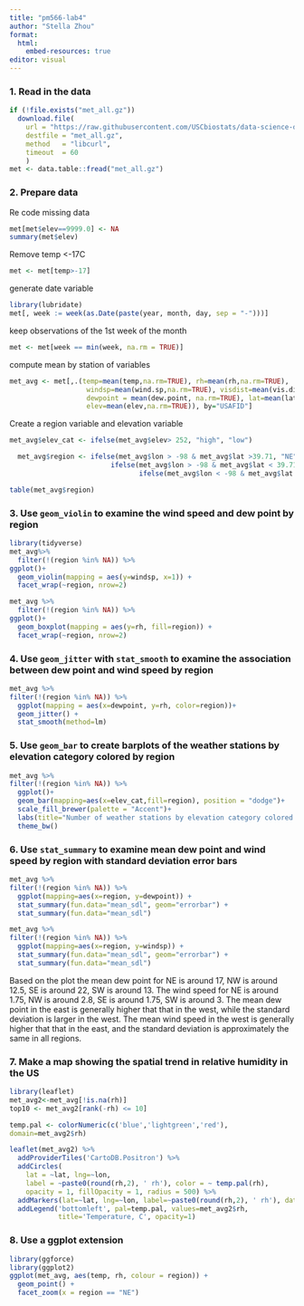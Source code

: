 ```yaml
---
title: "pm566-lab4"
author: "Stella Zhou"
format: 
  html:
    embed-resources: true
editor: visual
---
```


### **1. Read in the data**

```r
if (!file.exists("met_all.gz"))
  download.file(
    url = "https://raw.githubusercontent.com/USCbiostats/data-science-data/master/02_met/met_all.gz",
    destfile = "met_all.gz",
    method   = "libcurl",
    timeout  = 60
    )
met <- data.table::fread("met_all.gz")
```

### 2. Prepare data

Re code missing data

```r
met[met$elev==9999.0] <- NA
summary(met$elev)
```

Remove temp \<-17C

```r
met <- met[temp>-17]
```

generate date variable

```r
library(lubridate)
met[, week := week(as.Date(paste(year, month, day, sep = "-")))]
```

keep observations of the 1st week of the month

```r
met <- met[week == min(week, na.rm = TRUE)]
```

compute mean by station of variables

```r
met_avg <- met[,.(temp=mean(temp,na.rm=TRUE), rh=mean(rh,na.rm=TRUE), 
                   windsp=mean(wind.sp,na.rm=TRUE), visdist=mean(vis.dist,na.rm=TRUE), 
                   dewpoint = mean(dew.point, na.rm=TRUE), lat=mean(lat), lon=mean(lon), 
                   elev=mean(elev,na.rm=TRUE)), by="USAFID"]
```

Create a region variable and elevation variable

```r
met_avg$elev_cat <- ifelse(met_avg$elev> 252, "high", "low")

  met_avg$region <- ifelse(met_avg$lon > -98 & met_avg$lat >39.71, "NE",
                         ifelse(met_avg$lon > -98 & met_avg$lat < 39.71, "SE",
                                ifelse(met_avg$lon < -98 & met_avg$lat >39.71, "NW", "SW")))

table(met_avg$region)
```

### **3. Use `geom_violin` to examine the wind speed and dew point by region**

```r
library(tidyverse)
met_avg%>%
  filter(!(region %in% NA)) %>%
ggplot()+
  geom_violin(mapping = aes(y=windsp, x=1)) +
  facet_wrap(~region, nrow=2)
```

```r
met_avg %>%
  filter(!(region %in% NA)) %>%
ggplot()+
  geom_boxplot(mapping = aes(y=rh, fill=region)) +
  facet_wrap(~region, nrow=2)
```

### **4. Use `geom_jitter` with `stat_smooth` to examine the association between dew point and wind speed by region**

```r
met_avg %>%
filter(!(region %in% NA)) %>%
  ggplot(mapping = aes(x=dewpoint, y=rh, color=region))+
  geom_jitter() + 
  stat_smooth(method=lm)
```

### **5. Use `geom_bar` to create barplots of the weather stations by elevation category colored by region**

```r
met_avg %>%
filter(!(region %in% NA)) %>%
  ggplot()+
  geom_bar(mapping=aes(x=elev_cat,fill=region), position = "dodge")+
  scale_fill_brewer(palette = "Accent")+
  labs(title="Number of weather stations by elevation category colored by region", x="Elevation Category", y= "Count")+
  theme_bw()
```

### **6. Use `stat_summary` to examine mean dew point and wind speed by region with standard deviation error bars**

```r
met_avg %>%
filter(!(region %in% NA)) %>%
  ggplot(mapping=aes(x=region, y=dewpoint)) +
  stat_summary(fun.data="mean_sdl", geom="errorbar") +
  stat_summary(fun.data="mean_sdl")

met_avg %>%
filter(!(region %in% NA)) %>%
  ggplot(mapping=aes(x=region, y=windsp)) +
  stat_summary(fun.data="mean_sdl", geom="errorbar") +
  stat_summary(fun.data="mean_sdl")

```

Based on the plot the mean dew point for NE is around 17, NW is around 12.5, SE is around 22, SW is around 13. The wind speed for NE is around 1.75, NW is around 2.8, SE is around 1.75, SW is around 3. The mean dew point in the east is generally higher that that in the west, while the standard deviation is larger in the west. The mean wind speed in the west is generally higher that that in the east, and the standard deviation is approximately the same in all regions.

### **7. Make a map showing the spatial trend in relative humidity in the US**

```r
library(leaflet)
met_avg2<-met_avg[!is.na(rh)]
top10 <- met_avg2[rank(-rh) <= 10]

temp.pal <- colorNumeric(c('blue','lightgreen','red'),
domain=met_avg2$rh)

leaflet(met_avg2) %>%
  addProviderTiles('CartoDB.Positron') %>%
  addCircles(
    lat = ~lat, lng=~lon,
    label = ~paste0(round(rh,2), ' rh'), color = ~ temp.pal(rh),
    opacity = 1, fillOpacity = 1, radius = 500) %>%
  addMarkers(lat=~lat, lng=~lon, label=~paste0(round(rh,2), ' rh'), data = top10) %>%
  addLegend('bottomleft', pal=temp.pal, values=met_avg2$rh,
            title='Temperature, C', opacity=1)
```

### **8. Use a ggplot extension**

```r
library(ggforce)
library(ggplot2)
ggplot(met_avg, aes(temp, rh, colour = region)) +
  geom_point() +
  facet_zoom(x = region == "NE")
```

```{}
```
